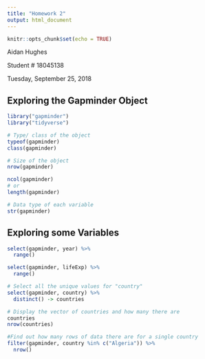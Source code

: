 ```yaml
---
title: "Homework 2"
output: html_document
---
```


```r
knitr::opts_chunk$set(echo = TRUE)
```

Aidan Hughes

Student \# 18045138

Tuesday, September 25, 2018

## Exploring the Gapminder Object

```r
library("gapminder")
library("tidyverse")

# Type/ class of the object
typeof(gapminder)
class(gapminder)

# Size of the object
nrow(gapminder)

ncol(gapminder)
# or
length(gapminder)

# Data type of each variable
str(gapminder)

```



## Exploring some Variables

```r

select(gapminder, year) %>%
  range()

select(gapminder, lifeExp) %>%
  range()

# Select all the unique values for "country"
select(gapminder, country) %>%
  distinct() -> countries

# Display the vector of countries and how many there are
countries
nrow(countries)

#Find out how many rows of data there are for a single country
filter(gapminder, country %in% c("Algeria")) %>%
  nrow()

```

